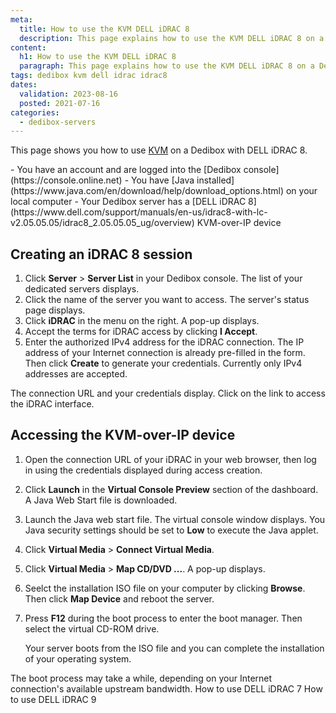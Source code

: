 ```yaml
---
meta:
  title: How to use the KVM DELL iDRAC 8
  description: This page explains how to use the KVM DELL iDRAC 8 on a Dedibox
content:
  h1: How to use the KVM DELL iDRAC 8
  paragraph: This page explains how to use the KVM DELL iDRAC 8 on a Dedibox
tags: dedibox kvm dell idrac idrac8 
dates:
  validation: 2023-08-16
  posted: 2021-07-16
categories:
  - dedibox-servers
---
```


This page shows you how to use [KVM](/dedibox/kvm-over-ip/concepts/#kvm-over-ip) on a Dedibox with DELL iDRAC 8.

<Message type="requirement">
  - You have an account and are logged into the [Dedibox console](https://console.online.net)
  - You have [Java installed](https://www.java.com/en/download/help/download_options.html) on your local computer
  - Your Dedibox server has a [DELL iDRAC 8](https://www.dell.com/support/manuals/en-us/idrac8-with-lc-v2.05.05.05/idrac8_2.05.05.05_ug/overview) KVM-over-IP device
</Message>

## Creating an iDRAC 8 session

1. Click **Server** > **Server List** in your Dedibox console. The list of your dedicated servers displays.
2. Click the name of the server you want to access. The server's status page displays.
3. Click **iDRAC** in the menu on the right. A pop-up displays.
    <Lightbox src="scaleway_idrac.webp" alt="" />
4. Accept the terms for iDRAC access by clicking **I Accept**.
5. Enter the authorized IPv4 address for the iDRAC connection. The IP address of your Internet connection is already pre-filled in the form. Then click **Create** to generate your credentials.
    <Message type="note">
      Currently only IPv4 addresses are accepted.
    </Message>

The connection URL and your credentials display. Click on the link to access the iDRAC interface.

## Accessing the KVM-over-IP device

1. Open the connection URL of your iDRAC in your web browser, then log in using the credentials displayed during access creation.
2. Click **Launch** in the **Virtual Console Preview** section of the dashboard. A Java Web Start file is downloaded.
    <Lightbox src="scaleway_idrac8_dashboard.webp" alt="" />
3. Launch the Java web start file. The virtual console window displays.
    <Message typ="tip">
      You Java security settings should be set to **Low** to execute the Java applet.
    </Message>
4.  Click **Virtual Media** > **Connect Virtual Media**.
    <Lightbox src="scaleway_idrac8_connect_vm.webp" alt="" />
5. Click **Virtual Media** > **Map CD/DVD ...**. A pop-up displays.
    <Lightbox src="scaleway_idrac8_map_cd.webp" alt="" />
6. Seelct the installation ISO file on your computer by clicking **Browse**. Then click **Map Device** and reboot the server.
    <Lightbox src="scaleway_idrac8_iso.webp" alt="" />
7. Press **F12** during the boot process to enter the boot manager. Then select the virtual CD-ROM drive.

    Your server boots from the ISO file and you can complete the installation of your operating system.

  <Message type="note">
    The boot process may take a while, depending on your Internet connection's available upstream bandwidth.
  </Message>


<Navigation title="See Also">
  <PreviousButton to="/dedibox/kvm-over-ip/how-to/dell-idrac7/">How to use DELL iDRAC 7</PreviousButton>
  <NextButton to="/dedibox/kvm-over-ip/how-to/dell-idrac9/">How to use DELL iDRAC 9</NextButton>
</Navigation>